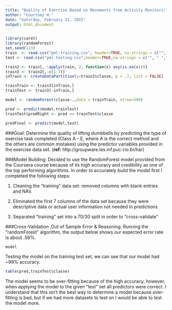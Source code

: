 ```yaml
---
title: "Quality of Exercise Based on Movements from Activity Monitors:"
author: "Courtney H."
date: "Saturday, February 21, 2015"
output: html_document
---
```


```r
library(caret)
library(randomForest)
set.seed(123)
train  <- read.csv("pml-training.csv", header=TRUE, na.strings = c("", " ","NA"))
test <- read.csv("pml-testing.csv",header=TRUE,na.strings = c("", " ","NA"))

train2 <- train[, !apply(train, 2, function(x) any(is.na(x)))]
train3 <- train2[,-c(1:7)]
inTrain <- createDataPartition(y=train3$classe, p = .7, list = FALSE)

trainTrain <- train3[inTrain,]
trainTest <- train3[-inTrain,]

model <- randomForest(classe~.,data = trainTrain, ntree=500)

pred <- predict(model,trainTest)
trainTest$predRight <- pred == trainTest$classe

predFinal <- predict(model,test)
```


###Goal:
Determine the quality of lifting dumbbells by predicting the type of exercise task completed (Class A - E, where A is the correct method and the others are common mistakes)  using the predictor variables provided in the exercise data set. (**ref:** http://groupware.les.inf.puc-rio.br/har)

###Model Building:
Decided to use the RandomForest model provided from the Coursera course because of its high accuracy and credibility as one of the top performing algorithms. In order to accurately build the model first I completed the following steps:

1. Cleaning the “training” data set: removed columns with blank entries and NA’s

2. Eliminated the first 7 columns of the data set because they were descriptive data or actual user information not needed in predictions

3. Separated “training” set into a 70/30 split in order to “cross-validate”

###Cross-Validation ,Out of Sample Error & Reasoning:
Running the “randomForest” algorithm, the output below shows our expected error rate is about .58%. 

``` r
model
```


Testing the model on the training test set, we can see that our model had ~99% accuracy.

```r
table(pred,trainTest$classe)
```


The model seems to be over-fitting because of the high accuracy, however, when applying the model to the given “test” set all predictors were correct. I understand that this isn’t the best way to determine a model because over-fitting is bad, but if we had more datasets to test on I would be able to test the model more. 